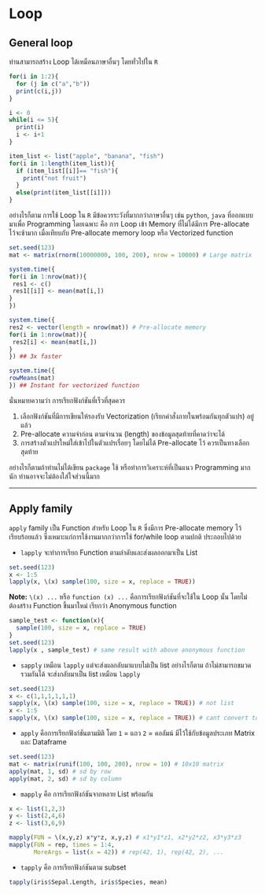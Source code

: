 # Loop

## General loop

ท่านสามารถสร้าง Loop ได้เหมือนภาษาอื่นๆ โดยทั่วไปใน `R`

```r
for(i in 1:2){
  for (j in c("a","b"))
  print(c(i,j))
}
```

```r
i <- 0
while(i <= 5){
  print(i)
  i <- i+1
}
```

```r
item_list <- list("apple", "banana", "fish")
for(i in 1:length(item_list)){
  if (item_list[[i]]== "fish"){
    print("not fruit")
  }
  else(print(item_list[[i]]))
}
```

อย่างไรก็ตาม การใช้ Loop ใน `R` มีข้อควรระวังที่มากกว่าภาษาอื่นๆ เช่น `python`, `java` ที่ออกแบบมาเพื่อ Programming โดยเฉพาะ คือ การ Loop เข้า Memory ที่ไม่ได้มีการ Pre-allocate ไว้จะช้ามาก เมื่อเทียบกับ Pre-allocate memory loop หรือ Vectorized function

```r
set.seed(123)
mat <- matrix(rnorm(10000000, 100, 200), nrow = 10000) # Large matrix

system.time({
for(i in 1:nrow(mat)){
 res1 <- c()
 res1[[i]] <- mean(mat[i,])
}
})

system.time({
res2 <- vector(length = nrow(mat)) # Pre-allocate memory
for(i in 1:nrow(mat)){
 res2[i] <- mean(mat[i,])
}
}) ## 3x faster

system.time({
rowMeans(mat)
}) ## Instant for vectorized function

```

นั่นหมายความว่า การเรียกฟังก์ชันที่เร็วที่สุดควร

1.  เลือกฟังก์ชันที่มีการเขียนให้รองรับ Vectorization (เรียกคำสั่งภายในพร้อมกันทุกตัวแปร) อยู่แล้ว
2.  Pre-allocate ความจำก่อน ตามจำนวน (length) ของข้อมูลสุดท้ายที่คาดว่าจะได้
3.  การสร้างตัวแปรใหม่ใส่เข้าไปในตัวแปรเรื่อยๆ โดยไม่ได้ Pre-allocate ไว้ ควรเป็นทางเลือกสุดท้าย

อย่างไรก็ตามถ้าท่านไม่ได้เขียน `package` ใช้ หรือทำการวิเคราะห์ที่เป็นแนว Programming มากนัก ท่านอาจจะไม่ต้องใส่ใจส่วนนี้มาก

------------------------------------------------------------------------

## Apply family

`apply` family เป็น Function สำหรับ Loop ใน `R` ซึ่งมีการ Pre-allocate memory ไว้เรียบร้อยแล้ว ซึ่งเหมาะแก่การใช้งานมากกว่าการใช้ for/while loop ตามปกติ ประกอบไปด้วย

-   `lapply` จะทำการเรียก Function ตามลำดับและส่งผลออกมาเป็น List

```r
set.seed(123)
x <- 1:5
lapply(x, \(x) sample(100, size = x, replace = TRUE))
```

**Note:** `\(x) ...` หรือ `function (x) ...` คือการเรียกฟังก์ชันที่จะใช้ใน Loop นั้น โดยไม่ต้องสร้าง Function ขึ้นมาใหม่ เรียกว่า Anonymous function

```r
sample_test <- function(x){
  sample(100, size = x, replace = TRUE)
}
set.seed(123)
lapply(x , sample_test) # same result with above anonymous function
```

-   `sapply` เหมือน `lapply` แต่จะส่งผลกลับมาแบบไม่เป็น list อย่างไรก็ตาม ถ้าไม่สามารถขมวดรวมกันได้ จะส่งกลับมาเป็น list เหมือน `lapply`

```r
set.seed(123)
x <- c(1,1,1,1,1,1)
sapply(x, \(x) sample(100, size = x, replace = TRUE)) # not list
x <- 1:5
sapply(x, \(x) sample(100, size = x, replace = TRUE)) # cant convert to vector
```

-   `apply` คือการเรียกฟังก์ชันตามมิติ โดย `1` = แถว `2` = คอลัมน์ มีไว้ใช้กับข้อมูลประเภท Matrix และ Dataframe

```r
set.seed(123)
mat <- matrix(runif(100, 100, 200), nrow = 10) # 10x10 matrix
apply(mat, 1, sd) # sd by row
apply(mat, 2, sd) # sd by column
```

-   `mapply` คือ การเรียกฟังก์ชันจากหลาย List พร้อมกัน

```r
x <- list(1,2,3)
y <- list(2,4,6)
z <- list(3,6,9)

mapply(FUN = \(x,y,z) x*y*z, x,y,z) # x1*y1*z1, x2*y2*z2, x3*y3*z3
mapply(FUN = rep, times = 1:4, 
       MoreArgs = list(x = 42)) # rep(42, 1), rep(42, 2), ...
```

-   `tapply` คือ การเรียกฟังก์ชันตาม subset

```r
tapply(iris$Sepal.Length, iris$Species, mean)
```
